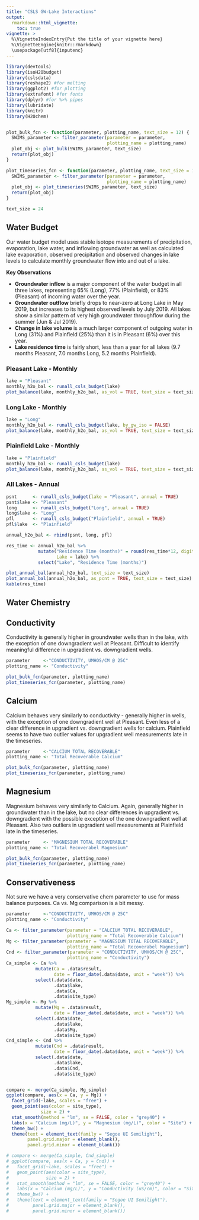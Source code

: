 ```yaml
---
title: "CSLS GW-Lake Interactions"
output: 
  rmarkdown::html_vignette:
    toc: true
vignette: >
  %\VignetteIndexEntry{Put the title of your vignette here}
  %\VignetteEngine{knitr::rmarkdown}
  \usepackage[utf8]{inputenc}
---
```


```r
library(devtools)
library(isoH2Obudget)
library(cslsdata)
library(reshape2) #for melting
library(ggplot2) #for plotting
library(extrafont) #for fonts
library(dplyr) #for %>% pipes
library(lubridate)
library(knitr)
library(H2Ochem)


plot_bulk_fcn <- function(parameter, plotting_name, text_size = 12) {
  SWIMS_parameter <- filter_parameter(parameter = parameter, 
                                      plotting_name = plotting_name)
  plot_obj <- plot_bulk(SWIMS_parameter, text_size)
  return(plot_obj)
}

plot_timeseries_fcn <- function(parameter, plotting_name, text_size = 12) {
  SWIMS_parameter <- filter_parameter(parameter = parameter, 
                                      plotting_name = plotting_name)
  plot_obj <- plot_timeseries(SWIMS_parameter, text_size)
  return(plot_obj)
}

text_size = 24

```

## Water Budget
Our water budget model uses stable isotope measurements of precipitation,
evaporation, lake water, and inflowing groundwater as well as calculated lake
evaporation, observed precipitation and observed changes in lake levels to
calculate monthly groundwater flow into and out of a lake.

**Key Observations**

* **Groundwater inflow** is a major component of the water budget in all three
lakes, representing 65% (Long), 77% (Plainfield), or 83% (Pleasant) of incoming
water over the year.
* **Groundwater outflow** briefly drops to near-zero at Long Lake in May 2019,
but increases to its highest observed levels by July 2019. All lakes show a
similar pattern of very high groundwater throughflow during the summer (Jun &
Jul 2019).
* **Change in lake volume** is a much larger component of outgoing water in Long
(31%) and Plainfield (25%) than it is in Pleasant (6%) over this year.
* **Lake residence time** is fairly short, less than a year for all lakes (9.7
months Pleasant, 7.0 months Long, 5.2 months Plainfield).

### Pleasant Lake - Monthly 

```r
lake = "Pleasant"
monthly_h2o_bal <- runall_csls_budget(lake)
plot_balance(lake, monthly_h2o_bal, as_vol = TRUE, text_size = text_size)
```

### Long Lake - Monthly

```r
lake = "Long"
monthly_h2o_bal <- runall_csls_budget(lake, by_gw_iso = FALSE)
plot_balance(lake, monthly_h2o_bal, as_vol = TRUE, text_size = text_size)
```

### Plainfield Lake - Monthly

```r
lake = "Plainfield"
monthly_h2o_bal <- runall_csls_budget(lake)
plot_balance(lake, monthly_h2o_bal, as_vol = TRUE, text_size = text_size)
```

### All Lakes - Annual

```r
psnt      <- runall_csls_budget(lake = "Pleasant", annual = TRUE)
psnt$lake <- "Pleasant"
long      <- runall_csls_budget("Long", annual = TRUE)
long$lake <- "Long"
pfl       <- runall_csls_budget("Plainfield", annual = TRUE)
pfl$lake  <- "Plainfield"

annual_h2o_bal <- rbind(psnt, long, pfl)

res_time <- annual_h2o_bal %>%
            mutate("Residence Time (months)" = round(res_time*12, digits = 1),
                   Lake = lake) %>%
            select("Lake", "Residence Time (months)")

plot_annual_bal(annual_h2o_bal, text_size = text_size)
plot_annual_bal(annual_h2o_bal, as_pcnt = TRUE, text_size = text_size)
kable(res_time)
```

## Water Chemistry

## Conductivity

Conductivity is generally higher in groundwater wells than in the lake, with the
exception of one downgradient well at Pleasant. Difficult to identify meaningful
difference in upgradient vs. downgradient wells.

```r
parameter     <-"CONDUCTIVITY, UMHOS/CM @ 25C"
plotting_name <- "Conductivity"

plot_bulk_fcn(parameter, plotting_name)
plot_timeseries_fcn(parameter, plotting_name)
```

## Calcium

Calcium behaves very similarly to conductivity - generally higher in wells, with
the exception of one downgradient well at Pleasant. Even less of a clear
difference in upgradient vs. downgradient wells for calcium. Plainfield seems to
have two outlier values for upgradient well measurements late in the timeseries.

```r
parameter     <-"CALCIUM TOTAL RECOVERABLE"
plotting_name <- "Total Recoverable Calcium"

plot_bulk_fcn(parameter, plotting_name)
plot_timeseries_fcn(parameter, plotting_name)
```

## Magnesium

Magnesium behaves very similarly to Calcium. Again, generally higher in
groundwater than in the lake, but no clear differences in upgradient vs.
downgradient with the possible exception of the one downgradient well at
Pleasant. Also two outliers in upgradient well measurements at Plainfield late
in the timeseries.

```r
parameter     <- "MAGNESIUM TOTAL RECOVERABLE"
plotting_name <- "Total Recoverabel Magnesium"

plot_bulk_fcn(parameter, plotting_name)
plot_timeseries_fcn(parameter, plotting_name)
```

## Conservativeness

Not sure we have a very conservative chem parameter to use for mass balance
purposes. Ca vs. Mg comparison is a bit messy.

```r
parameter     <-"CONDUCTIVITY, UMHOS/CM @ 25C"
plotting_name <- "Conductivity"

Ca <- filter_parameter(parameter = "CALCIUM TOTAL RECOVERABLE", 
                       plotting_name = "Total Recoverable Calcium")
Mg <- filter_parameter(parameter = "MAGNESIUM TOTAL RECOVERABLE", 
                       plotting_name = "Total Recoverabel Magnesium")
Cnd <- filter_parameter(parameter = "CONDUCTIVITY, UMHOS/CM @ 25C", 
                       plotting_name = "Conductivity")
Ca_simple <- Ca %>%
           mutate(Ca = .data$result,
                  date = floor_date(.data$date, unit = "week")) %>%
           select(.data$date,
                  .data$lake,
                  .data$Ca,
                  .data$site_type)
Mg_simple <- Mg %>%
           mutate(Mg = .data$result,
                  date = floor_date(.data$date, unit = "week")) %>%
           select(.data$date,
                  .data$lake,
                  .data$Mg,
                  .data$site_type)
Cnd_simple <- Cnd %>%
           mutate(Cnd = .data$result,
                  date = floor_date(.data$date, unit = "week")) %>%
           select(.data$date,
                  .data$lake,
                  .data$Cnd,
                  .data$site_type)


compare <- merge(Ca_simple, Mg_simple)
ggplot(compare, aes(x = Ca, y = Mg)) +
  facet_grid(~lake, scales = "free") +
  geom_point(aes(color = site_type), 
             size = 2) +
  stat_smooth(method = "lm", se = FALSE, color = "grey40") +
  labs(x = "Calcium (mg/L)", y = "Magnesium (mg/L)", color = "Site") +
  theme_bw() +
  theme(text = element_text(family = "Segoe UI Semilight"),
        panel.grid.major = element_blank(),
        panel.grid.minor = element_blank())

# compare <- merge(Ca_simple, Cnd_simple)
# ggplot(compare, aes(x = Ca, y = Cnd)) +
#   facet_grid(~lake, scales = "free") +
#   geom_point(aes(color = site_type), 
#              size = 2) +
#   stat_smooth(method = "lm", se = FALSE, color = "grey40") +
#   labs(x = "Calcium (mg/L)", y = "Conductivity (uS/cm)", color = "Site") +
#   theme_bw() +
#   theme(text = element_text(family = "Segoe UI Semilight"),
#         panel.grid.major = element_blank(),
#         panel.grid.minor = element_blank())

```

